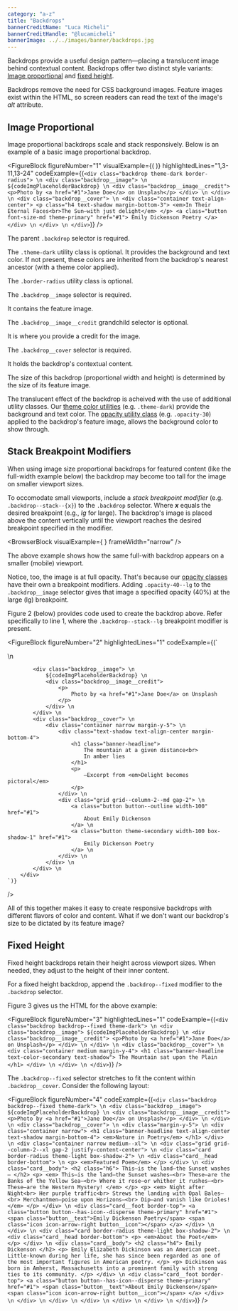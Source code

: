 ```yaml
---
category: "a-z"
title: "Backdrops"
bannerCreditName: "Luca Micheli"
bannerCreditHandle: "@lucamicheli" 
bannerImage: ../../images/banner/backdrops.jpg
---
```



<TextBlock>

Backdrops provide a useful design pattern—placing a translucent image behind contextual content. Backdrops offer two distinct style variants: <a href="#imageProportional">Image proportional</a> and <a href="#fixedHeight">fixed height</a>. 

</TextBlock>

<AccessibilitySpotlight>

Backdrops remove the need for CSS background images. Feature images exist within the HTML, so screen readers can read the text of the image's *alt* attribute.

</AccessibilitySpotlight>

<Divider id="image-proportional" />

<TextBlock>

## Image Proportional

Image proportional backdrops scale and stack responsively. Below is an example of a basic image proportional backdrop.

</TextBlock>

<FigureBlock
    figureNumber="1"
    visualExample={(
        <ImageProportional />
    )}
    highlightedLines="1,3-11,13-24"
    codeExample={(`
    <div class="backdrop theme-dark border-radius"> \n
        <div class="backdrop__image"> \n
           ${codeImgPlaceholderBackdrop} \n
            <div class="backdrop__image__credit">
                <p>Photo by <a href="#1">Jane Doe</a> on Unsplash</p>
            </div> \n
        </div> \n
        <div class="backdrop__cover"> \n
            <div class="container text-align-center">
                <p class="h4 text-shadow margin-bottom-3">
                    <em>In Their Eternal Faces<br>The Sun—with just delight</em>
                </p>
                <a class="button font-size-md theme-primary" href="#1">
                    Emily Dickenson Poetry
                </a>
            </div> \n
        </div> \n
    </div>
    `)}
/>

<TableLineDescBlock targetFigure="1">

<TableLineDescRow lines="1">

The parent `.backdrop` selector is required.

The `.theme-dark` utility class is optional. It provides the background and text color. If not present, these colors are inherited from the backdrop's nearest ancestor (with a theme color applied).

The `.border-radius` utility class is optional.

</TableLineDescRow>

<TableLineDescRow lines="3-11">

The `.backdrop__image` selector is required.

It contains the feature image.

The `.backdrop__image__credit` grandchild selector is optional.

It is where you provide a credit for the image.

</TableLineDescRow>

<TableLineDescRow lines="13-24">

The `.backdrop__cover` selector is required. 

It holds the backdrop's contextual content.

</TableLineDescRow>

</TableLineDescBlock>

<TextBlock>

The size of this backdrop (proportional width and height) is determined by the size of its feature image.

The translucent effect of the backdrop is acheived with the use of additional utility classes. Our <a href="#1">theme color utilities</a> (e.g. `.theme-dark`) provide the background and text color. The <a href="#1">opacity utility class</a> (e.g. `.opacity-30`) applied to the backdrop's feature image, allows the background color to show through.

</TextBlock>

<TextBlock>

## Stack Breakpoint Modifiers

When using image size proportional backdrops for featured content (like the full-width example below) the backdrop may become too tall for the image on smaller viewport sizes.

</TextBlock>

<StackBreakpointModifier />

<TextBlock>

To occomodate small viewports, include a *stack breakpoint modifier* (e.g. `.backdrop--stack--{x}`) to the `.backdrop` selector. Where ***x*** equals the desired breakpoint (e.g., *lg* for large). The backdrop's image is placed above the content vertically until the viewport reaches the desired breakpoint specified in the modifier.

</TextBlock>

<BrowserBlock
    visualExample={
        <StackBreakpointModifier
            backdropClasses=""
            imageClass=""
        />
    }
    frameWidth="narrow"
/>

<TextBlock>

The above example shows how the same full-with backdrop appears on a smaller (mobile) viewport.

Notice, too, the image is at full opacity. That's because our <a href="#1">opacity classes</a> have their own a breakpoint modifiers. Adding `.opacity-40--lg` to the `.backdrop__image` selector gives that image a specified opacity (40%) at the large (lg) breakpoint.

Figure 2 (below) provides code used to create the backdrop above. Refer specifically to line 1, where the `.backdrop--stack--lg` breakpoint modifier is present.

</TextBlock>

<FigureBlock
    figureNumber="2"
    highlightedLines="1"
    codeExample={(`
        <div class="backdrop backdrop--stack--lg theme-dark"> \n
           
            <div class="backdrop__image"> \n
                ${codeImgPlaceholderBackdrop} \n
                <div class="backdrop__image__credit">
                    <p>
                        Photo by <a href="#1">Jane Doe</a> on Unsplash
                    </p>
                </div> \n
            </div> \n
            <div class="backdrop__cover"> \n
                <div class="container narrow margin-y-5"> \n
                    <div class="text-shadow text-align-center margin-bottom-4">
                        <h1 class="banner-headline">
                            The mountain at a given distance<br>
                            In amber lies
                        </h1>
                        <p>
                            —Excerpt from <em>Delight becomes pictoral</em>
                        </p>
                    </div> \n
                    <div class="grid grid--column-2--md gap-2"> \n
                        <a class="button button--outline width-100" href="#1">
                            About Emily Dickenson
                        </a> \n
                        <a class="button theme-secondary width-100 box-shadow-1" href="#1">
                            Emily Dickenson Poetry
                        </a> \n
                    </div> \n
                </div> \n
            </div> \n
        </div>
    `)}
/>

<TextBlock>

All of this together makes it easy to create responsive backdrops with different flavors of color and content. What if we don't want our backdrop's size to be dictated by its feature image?

</TextBlock>

<Divider id="fixed-height" />

<TextBlock>

## Fixed Height

Fixed height backdrops retain their height across viewport sizes. When needed, they adjust to the height of their inner content.

For a fixed height backdrop, append the `.backdrop--fixed` modifier to the `.backdrop` selector.

</TextBlock>

<FixedHeight />

<TextBlock>

Figure 3 gives us the HTML for the above example:

</TextBlock>

<FigureBlock
    figureNumber="3"
    highlightedLines="1"
    codeExample={(`
        <div class="backdrop backdrop--fixed theme-dark"> \n
            <div class="backdrop__image">
                ${codeImgPlaceholderBackdrop} \n
                <div class="backdrop__image__credit">
                    <p>Photo by <a href="#1">Jane Doe</a> on Unsplash</p>
                </div> \n
            </div> \n
            <div class="backdrop__cover"> \n
                <div class="container medium margin-y-4">
                    <h1 class="banner-headline text-color-secondary text-shadow">
                        The Mountain sat upon the Plain
                    </h1>
                </div> \n
            </div> \n
        </div>
    `)}
/>

<TextBlock>

The `.backdrop--fixed` selector stretches to fit the content within `.backdrop__cover`. Consider the following layout:

</TextBlock>

<FixedHeightStretch />

<FigureBlock
    figureNumber="4"
    codeExample={(`
        <div class="backdrop backdrop--fixed theme-dark"> \n
            <div class="backdrop__image">
                ${codeImgPlaceholderBackdrop} \n
                <div class="backdrop__image__credit">
                    <p>Photo by <a href="#1">Jane Doe</a> on Unsplash</p>
                </div> \n
            </div> \n
            <div class="backdrop__cover"> \n
                <div class="margin-y-5"> \n
                    <div class="container narrow">
                        <h1 class="banner-headline text-align-center text-shadow margin-bottom-4">
                        <em>Nature in Poetry</em>
                        </h1>
                    </div> \n
                    <div class="container narrow medium--xl"> \n
                        <div class="grid grid--column-2--xl gap-2 justify-content-center"> \n
                            <div class="card border-radius theme-light box-shadow-2"> \n
                                <div class="card__head border-bottom"> \n
                                    <p>
                                        <em>Featured Poem</em>
                                    </p>
                                </div> \n
                                <div class="card__body">
                                    <h2 class="h6">
                                        This—is the land—the Sunset washes—
                                    </h2>
                                    <p>
                                        <em>
                                            This—is the land—the Sunset washes—<br>
                                            These—are the Banks of the Yellow Sea—<br>
                                            Where it rose—or whither it rushes—<br>
                                            These—are the Western Mystery!
                                        </em>
                                    </p>
                                    <p>
                                        <em>
                                            Night after Night<br>
                                            Her purple traffic<br>
                                            Strews the landing with Opal Bales—<br>
                                            Merchantmen—poise upon Horizons—<br>
                                            Dip—and vanish like Orioles!
                                        </em>
                                    </p>
                                </div> \n
                                <div class="card__foot border-top">
                                    <a class="button button--has-icon--disperse theme-primary" href="#1">
                                        <span class="button__text">Emily Dickenson Poetry</span>
                                        <span class="icon icon-arrow-right button__icon"></span>
                                    </a>
                                </div> \n
                            </div> \n
                            <div class="card border-radius theme-light box-shadow-2"> \n
                                <div class="card__head border-bottom">
                                    <p>
                                        <em>About the Poet</em>
                                    </p>
                                </div> \n
                                <div class="card__body">
                                    <h2 class="h4">
                                        Emily Dickenson
                                    </h2>
                                    <p>
                                        Emily Elizabeth Dickinson was an American poet. Little-known during her life, she has since been regarded as one of the most important figures in American poetry.
                                    </p>
                                    <p>
                                        Dickinson was born in Amherst, Massachusetts into a prominent family with strong ties to its community.
                                    </p>
                                </div> \n
                                <div class="card__foot border-top">
                                    <a class="button button--has-icon--disperse theme-primary" href="#1">
                                        <span class="button__text">About Emily Dickenson</span>
                                        <span class="icon icon-arrow-right button__icon"></span>
                                    </a>
                                </div> \n
                            </div> \n
                        </div> \n
                    </div> \n
                </div> \n
            </div> \n
        </div>
    `)}
/>